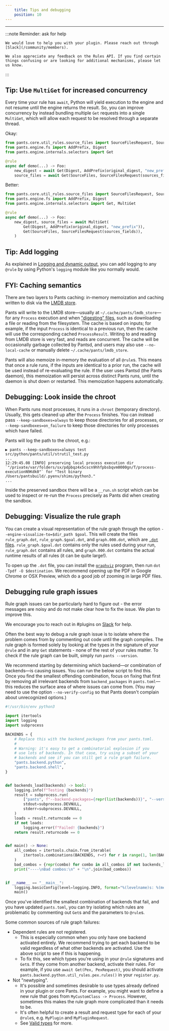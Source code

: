 ```yaml
---
    title: Tips and debugging
    position: 10
---
```


---

:::note Reminder: ask for help

    We would love to help you with your plugin. Please reach out through [Slack](/community/members).

    We also appreciate any feedback on the Rules API. If you find certain things confusing or are looking for additional mechanisms, please let us know.

:::

## Tip: Use `MultiGet` for increased concurrency

Every time your rule has `await`, Python will yield execution to the engine and not resume until the engine returns the result. So, you can improve concurrency by instead bundling multiple `Get` requests into a single `MultiGet`, which will allow each request to be resolved through a separate thread.

Okay:

```python
from pants.core.util_rules.source_files import SourceFilesRequest, SourceFiles
from pants.engine.fs import AddPrefix, Digest
from pants.engine.internals.selectors import Get

@rule
async def demo(...) -> Foo:
    new_digest = await Get(Digest, AddPrefix(original_digest, "new_prefix"))
    source_files = await Get(SourceFiles, SourceFilesRequest(sources_fields))
```

Better:

```python
from pants.core.util_rules.source_files import SourceFilesRequest, SourceFiles
from pants.engine.fs import AddPrefix, Digest
from pants.engine.internals.selectors import Get, MultiGet

@rule
async def demo(...) -> Foo:
    new_digest, source_files = await MultiGet(
        Get(Digest, AddPrefix(original_digest, "new_prefix")),
        Get(SourceFiles, SourceFilesRequest(sources_fields)),
    )
```

## Tip: Add logging

As explained in [Logging and dynamic output](./logging-and-dynamic-output.mdx), you can add logging to any `@rule` by using Python's `logging` module like you normally would.

## FYI: Caching semantics

There are two layers to Pants caching: in-memory memoization and caching written to disk via the [LMDB store](https://en.wikipedia.org/wiki/Lightning_Memory-Mapped_Database).

Pants will write to the LMDB store—usually at `~/.cache/pants/lmdb_store`—for any `Process` execution and when ["digesting" files](./file-system.mdx), such as downloading a file or reading from the filesystem. The cache is based on inputs; for example, if the input `Process` is identical to a previous run, then the cache will use the corresponding cached `ProcessResult`. Writing to and reading from LMDB store is very fast, and reads are concurrent. The cache will be occasionally garbage collected by Pantsd, and users may also use `--no-local-cache` or manually delete `~/.cache/pants/lmdb_store`.

Pants will also memoize in-memory the evaluation of all `@rule`s. This means that once a rule runs, if the inputs are identical to a prior run, the cache will be used instead of re-evaluating the rule. If the user uses Pantsd (the Pants daemon), this memoization will persist across distinct Pants runs, until the daemon is shut down or restarted. This memoization happens automatically.

## Debugging: Look inside the chroot

When Pants runs most processes, it runs in a `chroot` (temporary directory). Usually, this gets cleaned up after the `Process` finishes. You can instead pass `--keep-sandboxes=always` to keep those directories for all processes, or `--keep-sandboxes=on_failure` to keep those directories for only processes which have failed.

Pants will log the path to the chroot, e.g.:

```
▶ pants --keep-sandboxes=always test src/python/pants/util/strutil_test.py
...
12:29:45.08 [INFO] preserving local process execution dir `"/private/var/folders/sx/pdpbqz4x5cscn9hhfpbsbqvm0000gn/T/process-executionN9Kdk0"` for "Test binary /Users/pantsbuild/.pyenv/shims/python3."
...
```

Inside the preserved sandbox there will be a `__run.sh` script which can be used to inspect or re-run the `Process` precisely as Pants did when creating the sandbox.

## Debugging: Visualize the rule graph

You can create a visual representation of the rule graph through the option `--engine-visualize-to=$dir_path $goal`. This will create the files `rule_graph.dot`, `rule_graph.$goal.dot`, and `graph.000.dot`, which are [`.dot` files](https://en.wikipedia.org/wiki/DOT_%28graph_description_language%29). `rule_graph.$goal.dot` contains only the rules used during your run, `rule_graph.dot` contains all rules, and `graph.000.dot` contains the actual runtime results of all rules (it can be quite large!).

To open up the `.dot` file, you can install the [`graphviz`](https://graphviz.org) program, then run `dot -Tpdf -O $destination`. We recommend opening up the PDF in Google Chrome or OSX Preview, which do a good job of zooming in large PDF files.

## Debugging rule graph issues

Rule graph issues can be particularly hard to figure out - the error messages are noisy and do not make clear how to fix the issue. We plan to improve this.

We encourage you to reach out in #plugins on [Slack](/community/getting-help) for help.

Often the best way to debug a rule graph issue is to isolate where the problem comes from by commenting out code until the graph compiles. The rule graph is formed solely by looking at the types in the signature of your `@rule` and in any `Get` statements - none of the rest of your rules matter. To check if the rule graph can be built, simply run `pants --version`.

We recommend starting by determining which backend—or combination of backends—is causing issues. You can run the below script to find this. Once you find the smallest offending combination, focus on fixing that first by removing all irrelevant backends from `backend_packages` in `pants.toml`—this reduces the surface area of where issues can come from. (You may need to use the option `--no-verify-config` so that Pants doesn't complain about unrecognized options.)

```python title="find_bad_backend_combos.py"
#!/usr/bin/env python3

import itertools
import logging
import subprocess

BACKENDS = {
    # Replace this with the backend_packages from your pants.toml.
    #
    # Warning: it's easy to get a combinatorial explosion if you
    # use lots of backends. In that case, try using a subset of your
    # backends and see if you can still get a rule graph failure.
    "pants.backend.python",
    "pants.backend.shell",
}


def backends_load(backends) -> bool:
    logging.info(f"Testing {backends}")
    result = subprocess.run(
        ["pants", f"--backend-packages={repr(list(backends))}", "--version"],
        stdout=subprocess.DEVNULL,
        stderr=subprocess.DEVNULL,
    )
    loads = result.returncode == 0
    if not loads:
        logging.error(f"Failed! {backends}")
    return result.returncode == 0


def main() -> None:
    all_combos = itertools.chain.from_iterable(
        itertools.combinations(BACKENDS, r=r) for r in range(1, len(BACKENDS) + 1)
    )
    bad_combos = {repr(combo) for combo in all_combos if not backends_load(combo)}
    print("----\nBad combos:\n" + "\n".join(bad_combos))


if __name__ == "__main__":
    logging.basicConfig(level=logging.INFO, format="%(levelname)s: %(message)s")
    main()
```

Once you've identified the smallest combination of backends that fail, and you have updated `pants.toml`, you can try isolating which rules are problematic by commenting out `Get`s and the parameters to `@rule`s.

Some common sources of rule graph failures:

- Dependent rules are not registered.
  - This is especially common when you only have one backend activated entirely. We recommend trying to get each backend to be valid regardless of what other backends are activated. Use the above script to see if this is happening.
  - To fix this, see which types you're using in your `@rule` signatures and `Get`s. If they come from another backend, activate their rules. For example, if you use `await Get(Pex, PexRequest)`, you should activate `pants.backend.python.util_rules.pex.rules()` in your `register.py`.
- Not "newtyping".
  - It's possible and sometimes desirable to use types already defined in your plugin or core Pants. For example, you might want to define a new rule that goes from `MyCustomClass -> Process`. However, sometimes this makes the rule graph more complicated than it needs to be.
  - It's often helpful to create a result and request type for each of your `@rule`s, e.g. `MyPlugin` and `MyPluginRequest`.
  - See [Valid types](./concepts.mdx#valid-types) for more.
